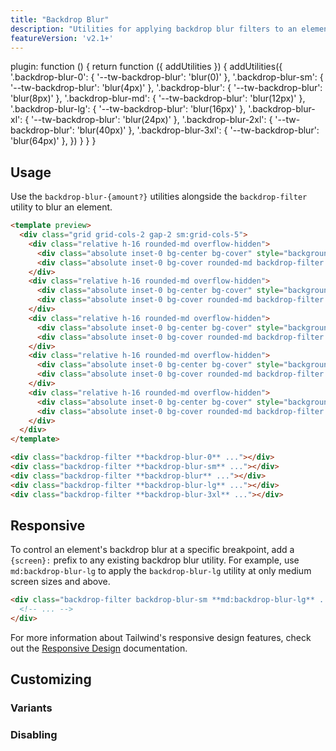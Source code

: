 ```yaml
---
title: "Backdrop Blur"
description: "Utilities for applying backdrop blur filters to an element."
featureVersion: 'v2.1+'
---
```



  plugin: function () {
    return function ({ addUtilities }) {
      addUtilities({
        '.backdrop-blur-0': { '--tw-backdrop-blur': 'blur(0)' },
        '.backdrop-blur-sm': { '--tw-backdrop-blur': 'blur(4px)' },
        '.backdrop-blur': { '--tw-backdrop-blur': 'blur(8px)' },
        '.backdrop-blur-md': { '--tw-backdrop-blur': 'blur(12px)' },
        '.backdrop-blur-lg': { '--tw-backdrop-blur': 'blur(16px)' },
        '.backdrop-blur-xl': { '--tw-backdrop-blur': 'blur(24px)' },
        '.backdrop-blur-2xl': { '--tw-backdrop-blur': 'blur(40px)' },
        '.backdrop-blur-3xl': { '--tw-backdrop-blur': 'blur(64px)' },
      })
    }
  }
}

## Usage

Use the `backdrop-blur-{amount?}` utilities alongside the `backdrop-filter` utility to blur an element.

```html lightBlue
<template preview>
  <div class="grid grid-cols-2 gap-2 sm:grid-cols-5">
    <div class="relative h-16 rounded-md overflow-hidden">
      <div class="absolute inset-0 bg-center bg-cover" style="background-image:url('https://images.unsplash.com/photo-1608501821300-4f99e58bba77?ixid=MnwxMjA3fDB8MHxwaG90by1wYWdlfHx8fGVufDB8fHx8&ixlib=rb-1.2.1&auto=format&fit=crop&w=256&q=80&duotone=075985,0369A1&duotone-alpha=50');"></div>
      <div class="absolute inset-0 bg-cover rounded-md backdrop-filter backdrop-blur-0 overflow-hidden"></div>
    </div>
    <div class="relative h-16 rounded-md overflow-hidden">
      <div class="absolute inset-0 bg-center bg-cover" style="background-image:url('https://images.unsplash.com/photo-1608501821300-4f99e58bba77?ixid=MnwxMjA3fDB8MHxwaG90by1wYWdlfHx8fGVufDB8fHx8&ixlib=rb-1.2.1&auto=format&fit=crop&w=256&q=80&duotone=075985,0369A1&duotone-alpha=50');"></div>
      <div class="absolute inset-0 bg-cover rounded-md backdrop-filter backdrop-blur-sm overflow-hidden"></div>
    </div>
    <div class="relative h-16 rounded-md overflow-hidden">
      <div class="absolute inset-0 bg-center bg-cover" style="background-image:url('https://images.unsplash.com/photo-1608501821300-4f99e58bba77?ixid=MnwxMjA3fDB8MHxwaG90by1wYWdlfHx8fGVufDB8fHx8&ixlib=rb-1.2.1&auto=format&fit=crop&w=256&q=80&duotone=075985,0369A1&duotone-alpha=50');"></div>
      <div class="absolute inset-0 bg-cover rounded-md backdrop-filter backdrop-blur overflow-hidden"></div>
    </div>
    <div class="relative h-16 rounded-md overflow-hidden">
      <div class="absolute inset-0 bg-center bg-cover" style="background-image:url('https://images.unsplash.com/photo-1608501821300-4f99e58bba77?ixid=MnwxMjA3fDB8MHxwaG90by1wYWdlfHx8fGVufDB8fHx8&ixlib=rb-1.2.1&auto=format&fit=crop&w=256&q=80&duotone=075985,0369A1&duotone-alpha=50');"></div>
      <div class="absolute inset-0 bg-cover rounded-md backdrop-filter backdrop-blur-lg overflow-hidden"></div>
    </div>
    <div class="relative h-16 rounded-md overflow-hidden">
      <div class="absolute inset-0 bg-center bg-cover" style="background-image:url('https://images.unsplash.com/photo-1608501821300-4f99e58bba77?ixid=MnwxMjA3fDB8MHxwaG90by1wYWdlfHx8fGVufDB8fHx8&ixlib=rb-1.2.1&auto=format&fit=crop&w=256&q=80&duotone=075985,0369A1&duotone-alpha=50');"></div>
      <div class="absolute inset-0 bg-cover rounded-md backdrop-filter backdrop-blur-3xl overflow-hidden"></div>
    </div>
  </div>
</template>

<div class="backdrop-filter **backdrop-blur-0** ..."></div>
<div class="backdrop-filter **backdrop-blur-sm** ..."></div>
<div class="backdrop-filter **backdrop-blur** ..."></div>
<div class="backdrop-filter **backdrop-blur-lg** ..."></div>
<div class="backdrop-filter **backdrop-blur-3xl** ..."></div>
```

## Responsive

To control an element's backdrop blur at a specific breakpoint, add a `{screen}:` prefix to any existing backdrop blur utility. For example, use `md:backdrop-blur-lg` to apply the `backdrop-blur-lg` utility at only medium screen sizes and above.

```html
<div class="backdrop-filter backdrop-blur-sm **md:backdrop-blur-lg** ...">
  <!-- ... -->
</div>
```

For more information about Tailwind's responsive design features, check out the [Responsive Design](/docs/responsive-design) documentation.

## Customizing

### Variants

<Variants plugin="backdropBlur" name="backdrop blur" />

### Disabling

<Disabling plugin="backdropBlur" name="backdrop blur" />
